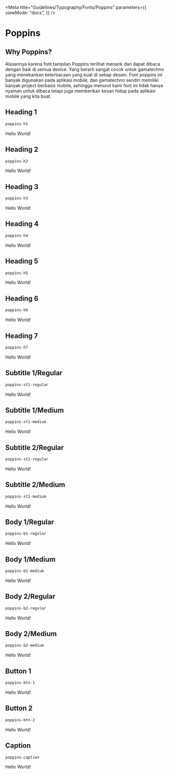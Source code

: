 
<Meta
  title="Guidelines/Typography/Fonts/Poppins"
  parameters={{
    viewMode: "docs",
  }}
/>

<style>{`
  @import url('https://fonts.googleapis.com/css2?family=Poppins:ital,wght@0,100;0,200;0,300;0,400;0,500;0,600;0,700;0,800;0,900;1,100;1,200;1,300;1,400;1,500;1,600;1,700;1,800;1,900&display=swap');

  .sample--container {
    margin-bottom: 70px;
    border-radius: 5px;
    box-shadow: 0 1px 1px rgba(0,0,0,0.11), 
              0 2px 2px rgba(0,0,0,0.11), 
              0 4px 4px rgba(0,0,0,0.11), 
              0 6px 8px rgba(0,0,0,0.11),
              0 8px 16px rgba(0,0,0,0.11);
    padding-left: 5%;
  }

  .poppins-h1 {
    font-family: "Poppins", sans-serif;
    font-size: 96px;
    font-style: normal;
    font-weight: 600;
    line-height: 128px;
    letter-spacing: -0.015em;
    text-align: left;
  }

  .poppins-h2 {
    font-family: "Poppins", sans-serif;
    font-size: 80px;
    font-style: normal;
    font-weight: 300;
    line-height: 104px;
    letter-spacing: -0.015em;
    text-align: left;
  }

  .poppins-h3 {
    font-family: "Poppins", sans-serif;
    font-size: 64px;
    font-style: normal;
    font-weight: 400;
    line-height: 88px;
    letter-spacing: 0.005em;
    text-align: left;
  }

  .poppins-h4 {
    font-family: "Poppins", sans-serif;
    font-size: 48px;
    font-style: normal;
    font-weight: 400;
    line-height: 64px;
    letter-spacing: 0.0025em;
    text-align: left;
  }

  .poppins-h5 {
    font-family: "Poppins", sans-serif;
    font-size: 32px;
    font-style: normal;
    font-weight: 400;
    line-height: 40px;
    letter-spacing: 0.0025em;
    text-align: left;
  }

  .poppins-h6 {
    font-family: "Poppins", sans-serif;
    font-size: 24px;
    font-style: normal;
    font-weight: 500;
    line-height: 32px;
    letter-spacing: 0.0015em;
    text-align: left;
  }

  .poppins-h7 {
    font-family: "Poppins", sans-serif;
    font-size: 20px;
    font-style: normal;
    font-weight: 500;
    line-height: 28px;
    letter-spacing: 0.0015em;
    text-align: left;
  }

  .poppins-st1-regular {
    font-family: "Poppins", sans-serif;
    font-size: 18px;
    font-style: normal;
    font-weight: 400;
    line-height: 26px;
    letter-spacing: 0.0015em;
    text-align: left;
  }

  .poppins-st1-medium {
    font-family: "Poppins", sans-serif;
    font-size: 18px;
    font-style: normal;
    font-weight: 500;
    line-height: 26px;
    letter-spacing: 0.0015em;
    text-align: left;
  }

  .poppins-st2-regular {
    font-family: "Poppins", sans-serif;
    font-size: 14px;
    font-style: normal;
    font-weight: 400;
    line-height: 22px;
    letter-spacing: 0.0015em;
    text-align: left;
  }

  .poppins-st2-medium {
    font-family: "Poppins", sans-serif;
    font-size: 14px;
    font-style: normal;
    font-weight: 500;
    line-height: 22px;
    letter-spacing: 0.0015em;
    text-align: left;
  }

  .poppins-b1-regular {
    font-family: "Poppins", sans-serif;
    font-size: 16px;
    font-style: normal;
    font-weight: 400;
    line-height: 24px;
    letter-spacing: 0.0015em;
    text-align: left;
  }

  .poppins-b1-medium {
    font-family: "Poppins", sans-serif;
    font-size: 16px;
    font-style: normal;
    font-weight: 500;
    line-height: 24px;
    letter-spacing: 0.0015em;
    text-align: left;
  }

  .poppins-b2-regular {
    font-family: "Poppins", sans-serif;
    font-size: 12px;
    font-style: normal;
    font-weight: 400;
    line-height: 20px;
    letter-spacing: 0.0015em;
    text-align: left;
  }

  .poppins-b2-medium {
    font-family: "Poppins", sans-serif;
    font-size: 12px;
    font-style: normal;
    font-weight: 500;
    line-height: 20px;
    letter-spacing: 0.0015em;
    text-align: left;
  }

  .poppins-btn-1 {
    font-family: "Poppins", sans-serif;
    font-size: 14px;
    font-style: normal;
    font-weight: 600;
    line-height: 22px;
    letter-spacing: 0.0015em;
    text-align: left;
  }

  .poppins-btn-2 {
    font-family: "Poppins", sans-serif;
    font-size: 14px;
    font-style: normal;
    font-weight: 600;
    line-height: 22px;
    letter-spacing: 0.0015em;
    text-align: left;
  }

  .poppins-caption {
    font-family: "Poppins", sans-serif;
    font-size: 12px;
    font-style: normal;
    font-weight: 400;
    line-height: 20px;
    letter-spacing: 0.0015em;
    text-align: left;
  }
`}</style>

# Poppins

## Why Poppins?

Alasannya karena font tampilan Poppins terlihat menarik dan dapat dibaca dengan baik di semua device. Yang berarti sangat cocok untuk gamatechno yang menekankan keterbacaan yang kuat di setiap desain. Font poppins ini banyak digunakan pada aplikasi mobile, dan gamatechno sendiri memiliki banyak project berbasis mobile, sehingga menurut kami font ini tidak hanya nyaman untuk dibaca tetapi juga memberikan kesan hidup pada aplikasi mobile yang kita buat.

## Heading 1

```css
poppins-h1
```

<div class="sample--container">
  <p class="poppins-h1">Hello World!</p>
</div>

## Heading 2

```css
poppins-h2
```

<div class="sample--container">
  <p class="poppins-h2">Hello World!</p>
</div>

## Heading 3

```css
poppins-h3
```

<div class="sample--container">
  <p class="poppins-h3">Hello World!</p>
</div>

## Heading 4

```css
poppins-h4
```

<div class="sample--container">
  <p class="poppins-h4">Hello World!</p>
</div>

## Heading 5

```css
poppins-h5
```

<div class="sample--container">
  <p class="poppins-h5">Hello World!</p>
</div>

## Heading 6

```css
poppins-h6
```

<div class="sample--container">
  <p class="poppins-h6">Hello World!</p>
</div>

## Heading 7

```css
poppins-h7
```

<div class="sample--container">
  <p class="poppins-h7">Hello World!</p>
</div>

## Subtitle 1/Regular

```css
poppins-st1-regular
```

<div class="sample--container">
  <p class="poppins-st1-regular">Hello World!</p>
</div>

## Subtitle 1/Medium

```css
poppins-st1-medium
```

<div class="sample--container">
  <p class="poppins-st1-medium">Hello World!</p>
</div>

## Subtitle 2/Regular

```css
poppins-st2-regular
```

<div class="sample--container">
  <p class="poppins-st2-regular">Hello World!</p>
</div>

## Subtitle 2/Medium

```css
poppins-st2-medium
```

<div class="sample--container">
  <p class="poppins-st2-medium">Hello World!</p>
</div>

## Body 1/Regular

```css
poppins-b1-regular
```

<div class="sample--container">
  <p class="poppins-b1-regular">Hello World!</p>
</div>

## Body 1/Medium

```css
poppins-b1-medium
```

<div class="sample--container">
  <p class="poppins-b1-medium">Hello World!</p>
</div>

## Body 2/Regular

```css
poppins-b2-regular
```

<div class="sample--container">
  <p class="poppins-b2-regular">Hello World!</p>
</div>

## Body 2/Medium

```css
poppins-b2-medium
```

<div class="sample--container">
  <p class="poppins-b2-medium">Hello World!</p>
</div>

## Button 1

```css
poppins-btn-1
```

<div class="sample--container">
  <p class="poppins-btn-1">Hello World!</p>
</div>

## Button 2

```css
poppins-btn-2
```

<div class="sample--container">
  <p class="poppins-btn-2">Hello World!</p>
</div>

## Caption

```css
poppins-caption
```

<div class="sample--container">
  <p class="poppins-caption">Hello World!</p>
</div>
